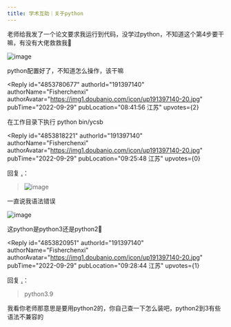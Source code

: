 ```yaml
---
title: 学术互助｜关于python
---
```



<Forum groupName="今天你写bug了么?" groupUrl="https://www.douban.com/group/a_bug/" archivedAt="2025-05-16T15:03:51.626Z">
  <Post
    id="275839576"
    title="学术互助｜关于python"
    url="https://www.douban.com/group/topic/275839576/?_spm_id=MjA5NjA5NjI3"
    pubTime="2022-09-29"
    highlightUserId="191397140"
  >
老师给我发了一个论文要求我运行到代码，没学过python，不知道这个第4步要干嘛，有没有大佬救救我🙏

![image](https://img9.doubanio.com/view/group_topic/l/public/p573930644.webp)

python配置好了，不知道怎么操作，该干嘛

<Reply
  id="4853780677"
  authorId="191397140"
  authorName="Fisherchenxi"
  authorAvatar="https://img1.doubanio.com/icon/up191397140-20.jpg"
  pubTime="2022-09-29"
  pubLocation="08:41:56 江苏"
  upvotes={2}
>
在工作目录下执行 python bin/ycsb
</Reply>

<Reply
  id="4853818221"
  authorId="191397140"
  authorName="Fisherchenxi"
  authorAvatar="https://img1.doubanio.com/icon/up191397140-20.jpg"
  pubTime="2022-09-29"
  pubLocation="09:25:48 江苏"
  upvotes={0}
>
回复 [.](https://www.douban.com/people/209609627/)：
> ![image](https://img9.doubanio.com/view/richtext/large/public/p421830506.jpg)

一直说我语法错误

![image](https://img9.doubanio.com/view/richtext/s/public/p421830506.jpg)

这python是python3还是python2🤔
</Reply>

<Reply
  id="4853820951"
  authorId="191397140"
  authorName="Fisherchenxi"
  authorAvatar="https://img1.doubanio.com/icon/up191397140-20.jpg"
  pubTime="2022-09-29"
  pubLocation="09:28:44 江苏"
  upvotes={1}
>
回复 [.](https://www.douban.com/people/209609627/)：
> python3.9

我看你老师那意思是要用python2的，你自己查一下怎么装吧，python2到3有些语法不兼容的
</Reply>
  </Post>
</Forum>

